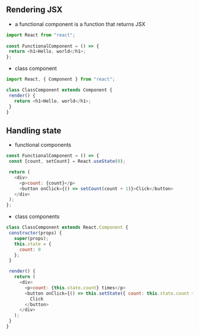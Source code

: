 ## Rendering JSX
- a functional component is a function that returns JSX
```js
import React from "react";
 
const FunctionalComponent = () => {
 return <h1>Hello, world</h1>;
};
```
- class component
```js
import React, { Component } from "react";

class ClassComponent extends Component {
 render() {
   return <h1>Hello, world</h1>;
 }
}
```

## Handling state
- functional components
```js
const FunctionalComponent = () => {
 const [count, setCount] = React.useState(0);

 return (
   <div>
     <p>count: {count}</p>
     <button onClick={() => setCount(count + 1)}>Click</button>
   </div>
 );
};
```
- class components
```js
class ClassComponent extends React.Component {
 constructor(props) {
   super(props);
   this.state = {
     count: 0
   };
 }

 render() {
   return (
     <div>
       <p>count: {this.state.count} times</p>
       <button onClick={() => this.setState({ count: this.state.count + 1 })}>
         Click
       </button>
     </div>
   );
 }
}
```
